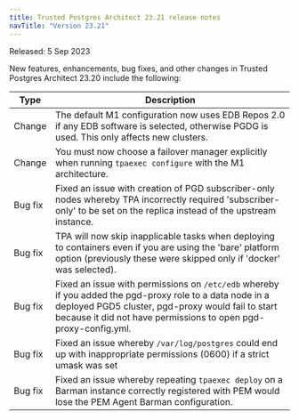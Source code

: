 ```yaml
---
title: Trusted Postgres Architect 23.21 release notes 
navTitle: "Version 23.21"
---
```


Released: 5 Sep 2023


New features, enhancements, bug fixes, and other changes in Trusted Postgres Architect 23.20 include the following:

| Type | Description |
| ---- |------------ |
| Change | The default M1 configuration now uses EDB Repos 2.0 if any EDB software is selected, otherwise PGDG is used. This only affects new clusters. |
| Change | You must now choose a failover manager explicitly when running `tpaexec configure` with the M1 architecture. |
| Bug fix | Fixed an issue with creation of PGD subscriber-only nodes whereby TPA incorrectly required 'subscriber-only' to be set on the replica instead of the upstream instance. |
| Bug fix | TPA will now skip inapplicable tasks when deploying to containers even if you are using the 'bare' platform option (previously these were skipped only if 'docker' was selected). |
| Bug fix | Fixed an issue with permissions on `/etc/edb` whereby if you added the pgd-proxy role to a data node in a deployed PGD5 cluster, pgd-proxy would fail to start because it did not have permissions to open pgd-proxy-config.yml. |
| Bug fix | Fixed an issue whereby `/var/log/postgres` could end up with inappropriate permissions (0600) if a strict umask was set |
| Bug fix | Fixed an issue whereby repeating `tpaexec deploy` on a Barman instance correctly registered with PEM would lose the PEM Agent Barman configuration. |
